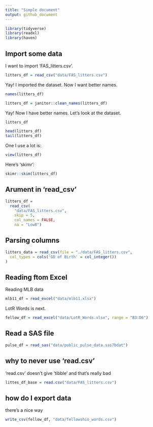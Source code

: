 ```yaml
---
title: "Simple document"
output: github_document
---
```


```r
library(tidyverse)
library(readxl)
library(haven)
```

## Import some data

I want to import 'FAS_litters.csv'.

```r
litters_df = read_csv("data/FAS_litters.csv")
```

Yay! I imported the dataset. Now I want better names.

```r
names(litters_df)

litters_df = janitor::clean_names(litters_df)
```

Yay! Now I have better names. Let's look at the dataset.

```r
litters_df

head(litters_df)
tail(litters_df)
```

One I use a lot is:

```r
view(litters_df)
```

Here's 'skimr':

```r
skimr::skim(litters_df)
```


## Arument in 'read_csv'
```r
litters_df = 
  read_csv(
    "data/FAS_litters.csv",
    skip = 5,
    col_names = FALSE,
    na = "Low8")
```


## Parsing columns

```r
litters_data = read_csv(file = "./data/FAS_litters.csv",
  col_types = cols('GD of Birth' = col_integer())
)

```


## Reading ftom Excel

Reading MLB data

```r
mlb11_df = read_excel("data/mlb11.xlsx")
```

LotR Words is next.

```r
fellow_df = read_excel("data/LotR_Words.xlsx", range = "B3:D6")
```


## Read a SAS file

```r
pulse_df = read_sas("data/public_pulse_data.sas7bdat")
```


## why to never use 'read.csv'

'read.csv' doesn't give 'tibble' and that's really bad

```r
littes_df_base = read.csv("data/FAS_litters.csv")
```



## how do I export data

there's a nice way

```r
write_csv(fellow_df, "data/fellowshio_words.csv")
```


